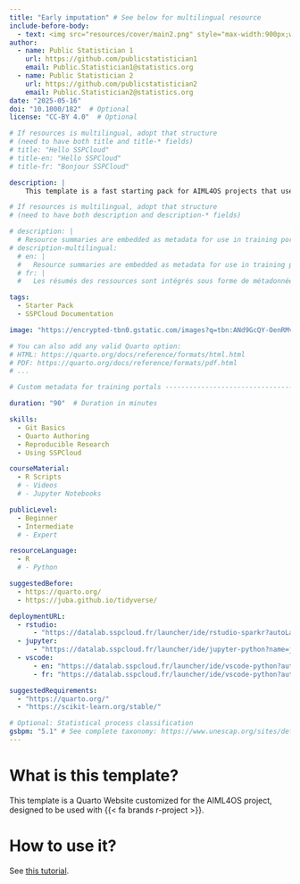 ```yaml
---
title: "Early imputation" # See below for multilingual resource
include-before-body:
  - text: <img src="resources/cover/main2.png" style="max-width:900px;width:100%">
author:
  - name: Public Statistician 1
    url: https://github.com/publicstatistician1
    email: Public.Statistician1@statistics.org
  - name: Public Statistician 2
    url: https://github.com/publicstatistician2
    email: Public.Statistician2@statistics.org
date: "2025-05-16"
doi: "10.1000/182"  # Optional
license: "CC-BY 4.0"  # Optional

# If resources is multilingual, adopt that structure
# (need to have both title and title-* fields)
# title: "Hello SSPCloud"
# title-en: "Hello SSPCloud"
# title-fr: "Bonjour SSPCloud"

description: |
    This template is a fast starting pack for AIML4OS projects that use `R`. For `Python` projects, see [this `Github` repository](https://github.com/InseeFrLab/AIML4OS-template-quarto-python).

# If resources is multilingual, adopt that structure
# (need to have both description and description-* fields)

# description: |
  # Resource summaries are embedded as metadata for use in training portals and for sharing on social media.
# description-multilingual:
  # en: |
  #   Resource summaries are embedded as metadata for use in training portals and for sharing on social media.
  # fr: |
  #   Les résumés des ressources sont intégrés sous forme de métadonnées, utiles pour les portails de formation ou le partage sur les réseaux sociaux.

tags:
  - Starter Pack
  - SSPCloud Documentation

image: "https://encrypted-tbn0.gstatic.com/images?q=tbn:ANd9GcQY-OenRMvFyZUfDm_snUCxpV4SyaHvUeqObA&s"

# You can also add any valid Quarto option:
# HTML: https://quarto.org/docs/reference/formats/html.html
# PDF: https://quarto.org/docs/reference/formats/pdf.html
# ...

# Custom metadata for training portals -------------------------------------

duration: "90"  # Duration in minutes

skills:
  - Git Basics
  - Quarto Authoring
  - Reproducible Research
  - Using SSPCloud

courseMaterial:
  - R Scripts
  # - Videos
  # - Jupyter Notebooks

publicLevel:
  - Beginner
  - Intermediate
  # - Expert

resourceLanguage:
  - R
  # - Python

suggestedBefore:
  - https://quarto.org/
  - https://juba.github.io/tidyverse/

deploymentURL:
  - rstudio:
      - "https://datalab.sspcloud.fr/launcher/ide/rstudio-sparkr?autoLaunch=true&init.personalInit=%C2%ABhttps%3A%2F%2Fraw.githubusercontent.com%2FInseeFrLab%2Fformation-bceao%2Fmain%2Ftp%2Finit-tp.sh%C2%BB&resources.limits.memory=%C2%AB100Gi%C2%BB&persistence.size=%C2%AB40Gi%C2%BB&init.personalInitArgs=%C2%ABen%C2%BB"
  - jupyter:
      - "https://datalab.sspcloud.fr/launcher/ide/jupyter-python?name=jupyter-python&shared=false&version=1.13.44&autoLaunch=true&init.personalInit=%C2%ABhttps%3A%2F%2Fraw.githubusercontent.com%2Flinogaliana%2Fpython-datascientist%2Fmaster%2Fsspcloud%2Finit-jupyter.sh%C2%BB&init.personalInitArgs=%C2%ABen%2Fmanipulation%2001_numpy%C2%BB"
  - vscode:
      - en: "https://datalab.sspcloud.fr/launcher/ide/vscode-python?autoLaunch=true&onyxia.friendlyName=%C2%AB03_geopandas_intro%C2%BB&init.personalInit=%C2%ABhttps%3A%2F%2Fraw.githubusercontent.com%2Flinogaliana%2Fpython-datascientist%2Fmaster%2Fsspcloud%2Finit-vscode.sh%C2%BB&init.personalInitArgs=%C2%ABen/manipulation%2003_geopandas_intro%C2%BB&security.allowlist.enabled=false"
      - fr: "https://datalab.sspcloud.fr/launcher/ide/vscode-python?autoLaunch=true&onyxia.friendlyName=%C2%AB03_geopandas_intro%C2%BB&init.personalInit=%C2%ABhttps%3A%2F%2Fraw.githubusercontent.com%2Flinogaliana%2Fpython-datascientist%2Fmaster%2Fsspcloud%2Finit-vscode.sh%C2%BB&init.personalInitArgs=%C2%ABen/manipulation%2003_geopandas_intro%C2%BB&security.allowlist.enabled=false"

suggestedRequirements:
  - "https://quarto.org/"
  - "https://scikit-learn.org/stable/"

# Optional: Statistical process classification
gsbpm: "5.1" # See complete taxonomy: https://www.unescap.org/sites/default/d8files/event-documents/GSBPM_v5.1_R_for_SBP_8-18Apr2024.pdf
---
```



# What is this template?

This template is a Quarto Website customized for the AIML4OS project, designed to be used with {{< fa brands r-project >}}.

# How to use it?

See [this tutorial](https://aiml4os.github.io/training-material-starting-pack/).




